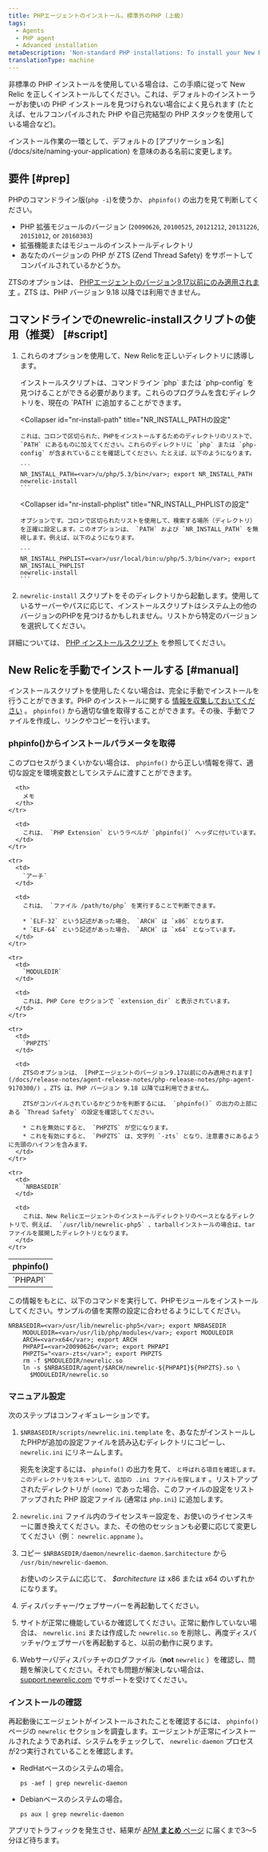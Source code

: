 ```yaml
---
title: PHPエージェントのインストール。標準外のPHP (上級)
tags:
  - Agents
  - PHP agent
  - Advanced installation
metaDescription: 'Non-standard PHP installations: To install your New Relic PHP agent with the newrelic-install script, or to install manually, start here.'
translationType: machine
---
```


非標準の PHP インストールを使用している場合は、この手順に従って New Relic を正しくインストールしてください。これは、デフォルトのインストーラーがお使いの PHP インストールを見つけられない場合によく見られます (たとえば、セルフコンパイルされた PHP や自己完結型の PHP スタックを使用している場合など)。

<Callout variant="important">
  インストール作業の一環として、デフォルトの [アプリケーション名](/docs/site/naming-your-application) を意味のある名前に変更します。
</Callout>

## 要件 [#prep]

PHPのコマンドライン版(`php -i`)を使うか、 `phpinfo()` の出力を見て判断してください。

* PHP 拡張モジュールのバージョン (`20090626`, `20100525`, `20121212`, `20131226`, `20151012`, or `20160303`)
* 拡張機能またはモジュールのインストールディレクトリ
* あなたのバージョンの PHP が ZTS (Zend Thread Safety) をサポートしてコンパイルされているかどうか。

ZTSのオプションは、 [PHPエージェントのバージョン9.17以前にのみ適用されます](/docs/release-notes/agent-release-notes/php-release-notes/php-agent-9170300/) 。ZTS は、PHP バージョン 9.18 以降では利用できません。

## コマンドラインでのnewrelic-installスクリプトの使用（推奨） [#script]

1. これらのオプションを使用して、New Relicを正しいディレクトリに誘導します。

   <CollapserGroup>
     <Collapser
       id="add-php-to-path"
       title="PHPの場所をPATHに追加する"
     >
       インストールスクリプトは、コマンドライン `php` または `php-config` を見つけることができる必要があります。これらのプログラムを含むディレクトリを、現在の `PATH` に追加することができます。
     </Collapser>

     <Collapser
       id="nr-install-path"
       title="NR_INSTALL_PATHの設定"
     >
       これは、コロンで区切られた、PHPをインストールするためのディレクトリのリストで、 `PATH` にあるものに加えてください。これらのディレクトリに `php` または `php-config` が含まれていることを確認してください。たとえば、以下のようになります。

       ```
       NR_INSTALL_PATH=<var>/u/php/5.3/bin</var>; export NR_INSTALL_PATH
       newrelic-install
       ```
     </Collapser>

     <Collapser
       id="nr-install-phplist"
       title="NR_INSTALL_PHPLISTの設定"
     >
       オプションです。コロンで区切られたリストを使用して、検索する場所（ディレクトリ）を正確に設定します。このオプションは、 `PATH` および `NR_INSTALL_PATH` を無視します。例えば、以下のようになります。

       ```
       NR_INSTALL_PHPLIST=<var>/usr/local/bin:u/php/5.3/bin</var>; export NR_INSTALL_PHPLIST
       newrelic-install
       ```
     </Collapser>
   </CollapserGroup>

2. `newrelic-install` スクリプトをそのディレクトリから起動します。使用しているサーバーやパスに応じて、インストールスクリプトはシステム上の他のバージョンのPHPを見つけるかもしれません。リストから特定のバージョンを選択してください。

詳細については、 [PHP インストールスクリプト](/docs/agents/php-agent/installation/newrelic-install-script) を参照してください。

## New Relicを手動でインストールする [#manual]

インストールスクリプトを使用したくない場合は、完全に手動でインストールを行うことができます。PHP のインストールに関する [情報を収集しておいてください](/docs/agents/php-agent/advanced-installation/php-agent-installation-non-standard-php-advanced/#prep) 。 `phpinfo()` から適切な値を取得することができます。その後、手動でファイルを作成し、リンクやコピーを行います。

### phpinfo()からインストールパラメータを取得

このプロセスがうまくいかない場合は、 `phpinfo()` から正しい情報を得て、適切な設定を環境変数としてシステムに渡すことができます。

<table>
  <thead>
    <tr>
      <th width={125}>
        phpinfo()
      </th>

      <th>
        メモ
      </th>
    </tr>
  </thead>

  <tbody>
    <tr>
      <td>
        `PHPAPI`
      </td>

      <td>
        これは、 `PHP Extension` というラベルが `phpinfo()` ヘッダに付いています。
      </td>
    </tr>

    <tr>
      <td>
        `アーチ`
      </td>

      <td>
        これは、 `ファイル /path/to/php` を実行することで判断できます。

        * `ELF-32` という記述があった場合、 `ARCH` は `x86` となります。
        * `ELF-64` という記述があった場合、 `ARCH` は `x64` となっています。
      </td>
    </tr>

    <tr>
      <td>
        `MODULEDIR`
      </td>

      <td>
        これは、PHP Core セクションで `extension_dir` と表示されています。
      </td>
    </tr>

    <tr>
      <td>
        `PHPZTS`
      </td>

      <td>
        ZTSのオプションは、 [PHPエージェントのバージョン9.17以前にのみ適用されます](/docs/release-notes/agent-release-notes/php-release-notes/php-agent-9170300/) 。ZTS は、PHP バージョン 9.18 以降では利用できません。

        ZTSがコンパイルされているかどうかを判断するには、 `phpinfo()` の出力の上部にある `Thread Safety` の設定を確認してください。

        * これを無効にすると、 `PHPZTS` が空になります。
        * これを有効にすると、 `PHPZTS` は、文字列 `-zts` となり、注意書きにあるように先頭のハイフンを含みます。
      </td>
    </tr>

    <tr>
      <td>
        `NRBASEDIR`
      </td>

      <td>
        これは、New Relicエージェントのインストールディレクトリのベースとなるディレクトリで、例えば、 `/usr/lib/newrelic-php5` 、tarballインストールの場合は、tarファイルを展開したディレクトリとなります。
      </td>
    </tr>
  </tbody>
</table>

この情報をもとに、以下のコマンドを実行して、PHPモジュールをインストールしてください。サンプルの値を実際の設定に合わせるようにしてください。

```
NRBASEDIR=<var>/usr/lib/newrelic-php5</var>; export NRBASEDIR
    MODULEDIR=<var>/usr/lib/php/modules</var>; export MODULEDIR
    ARCH=<var>x64</var>; export ARCH
    PHPAPI=<var>20090626</var>; export PHPAPI
    PHPZTS="<var>-zts</var>"; export PHPZTS
    rm -f $MODULEDIR/newrelic.so
    ln -s $NRBASEDIR/agent/$ARCH/newrelic-${PHPAPI}${PHPZTS}.so \
      $MODULEDIR/newrelic.so
```

### マニュアル設定

次のステップはコンフィギュレーションです。

1. `$NRBASEDIR/scripts/newrelic.ini.template` を、あなたがインストールしたPHPが追加の設定ファイルを読み込むディレクトリにコピーし、 `newrelic.ini` にリネームします。

   宛先を決定するには、 `phpinfo()` の出力を見て、 `と呼ばれる項目を確認します。 このディレクトリをスキャンして、追加の .ini ファイルを探します` 。リストアップされたディレクトリが `(none)` であった場合、このファイルの設定をリストアップされた PHP 設定ファイル (通常は `php.ini`) に追加します。

2. `newrelic.ini` ファイル内のライセンスキー設定を、お使いのライセンスキーに置き換えてください。また、その他のセッションも必要に応じて変更してください（例： `newrelic.appname` ）。

3. コピー `$NRBASEDIR/daemon/newrelic-daemon.$architecture` から `/usr/bin/newrelic-daemon`.

   お使いのシステムに応じて、 <var>$architecture</var> は x86 または x64 のいずれかになります。

4. ディスパッチャー/ウェブサーバーを再起動してください。

5. サイトが正常に機能しているか確認してください。正常に動作していない場合は、 `newrelic.ini` または作成した `newrelic.so` を削除し、再度ディスパッチャ/ウェブサーバを再起動すると、以前の動作に戻ります。

6. Webサーバ/ディスパッチャのログファイル（**not** `newrelic` ）を確認し、問題を解決してください。それでも問題が解決しない場合は、 [support.newrelic.com](https://support.newrelic.com) でサポートを受けてください。

### インストールの確認

再起動後にエージェントがインストールされたことを確認するには、 `phpinfo()` ページの `newrelic` セクションを調査します。エージェントが正常にインストールされたようであれば、システムをチェックして、 `newrelic-daemon` プロセスが2つ実行されていることを確認します。

* RedHatベースのシステムの場合。

  ```
  ps -aef | grep newrelic-daemon
  ```

* Debianベースのシステムの場合。

  ```
  ps aux | grep newrelic-daemon
  ```

アプリでトラフィックを発生させ、結果が [APM **まとめ** ページ](/docs/apm/apm-ui-pages/monitoring/apm-summary-page-view-transaction-apdex-usage-data/) に届くまで3～5分ほど待ちます。
